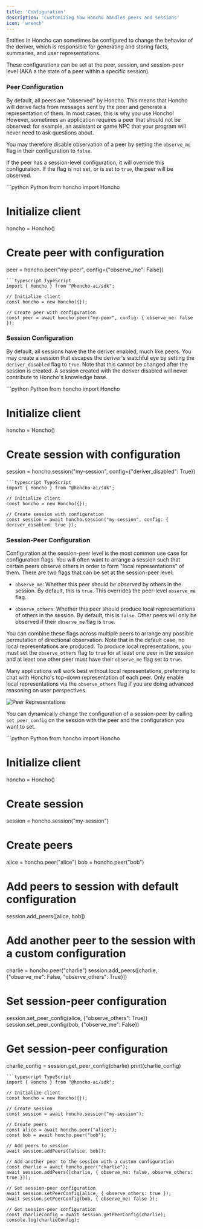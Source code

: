 ```yaml
---
title: 'Configuration'
description: 'Customizing how Honcho handles peers and sessions'
icon: 'wrench'
---
```


Entities in Honcho can sometimes be configured to change the behavior of the deriver, which is responsible for generating and storing facts, summaries, and user representations.

These configurations can be set at the peer, session, and session-peer level (AKA a the state of a peer within a specific session).

### Peer Configuration

By default, all peers are "observed" by Honcho. This means that Honcho will derive facts from messages sent by the peer and generate a representation of them. In most cases, this is why you use Honcho! However, sometimes an application requires a peer that should not be observed: for example, an assistant or game NPC that your program will never need to ask questions about.

You may therefore disable observation of a peer by setting the `observe_me` flag in their configuration to `false`.

If the peer has a session-level configuration, it will override this configuration. If the flag is not set, or is set to `true`, the peer will be observed.

<CodeGroup>
```python Python
from honcho import Honcho

# Initialize client
honcho = Honcho()

# Create peer with configuration
peer = honcho.peer("my-peer", config={"observe_me": False})
```
```typescript TypeScript
import { Honcho } from "@honcho-ai/sdk";

// Initialize client
const honcho = new Honcho({});

// Create peer with configuration
const peer = await honcho.peer("my-peer", config: { observe_me: false });
```
</CodeGroup>

### Session Configuration

By default, all sessions have the the deriver enabled, much like peers. You may create a session that escapes the deriver's watchful eye by setting the `deriver_disabled` flag to `true`. Note that this cannot be changed after the session is created. A session created with the deriver disabled will never contribute to Honcho's knowledge base.

<CodeGroup>
```python Python
from honcho import Honcho

# Initialize client
honcho = Honcho()

# Create session with configuration
session = honcho.session("my-session", config={"deriver_disabled": True})
```
```typescript TypeScript
import { Honcho } from "@honcho-ai/sdk";

// Initialize client
const honcho = new Honcho({});

// Create session with configuration
const session = await honcho.session("my-session", config: { deriver_disabled: true });
```
</CodeGroup>

### Session-Peer Configuration

Configuration at the session-peer level is the most common use case for configuration flags. You will often want to arrange a session such that certain peers observe others in order to form "local representations" of them. There are two flags that can be set at the session-peer level:

- `observe_me`: Whether this peer should *be observed* by others in the session. By default, this is `true`. This overrides the peer-level `observe_me` flag.

- `observe_others`: Whether this peer should produce local representations of others in the session. By default, this is `false`. Other peers will only be observed if their `observe_me` flag is `true`.

You can combine these flags across multiple peers to arrange any possible permutation of directional observation. Note that in the default case, no local representations are produced. To produce local representations, you must set the `observe_others` flag to `true` for at least one peer in the session and at least one other peer must have their `observe_me` flag set to `true`.

Many applications will work best without local representations, preferring to chat with Honcho's top-down representation of each peer. Only enable local representations via the `observe_others` flag if you are doing advanced reasoning on user perspectives.

<img src="/images/local-vs-global-reps.png" alt="Peer Representations" />

You can dynamically change the configuration of a session-peer by calling `set_peer_config` on the session with the peer and the configuration you want to set.

<CodeGroup>
```python Python
from honcho import Honcho

# Initialize client
honcho = Honcho()

# Create session
session = honcho.session("my-session")

# Create peers
alice = honcho.peer("alice")
bob = honcho.peer("bob")

# Add peers to session with default configuration
session.add_peers([alice, bob])

# Add another peer to the session with a custom configuration
charlie = honcho.peer("charlie")
session.add_peers([charlie, {"observe_me": False, "observe_others": True}])

# Set session-peer configuration
session.set_peer_config(alice, {"observe_others": True})
session.set_peer_config(bob, {"observe_me": False})

# Get session-peer configuration
charlie_config = session.get_peer_config(charlie)
print(charlie_config)
```
```typescript TypeScript
import { Honcho } from "@honcho-ai/sdk";

// Initialize client
const honcho = new Honcho({});

// Create session
const session = await honcho.session("my-session");

// Create peers
const alice = await honcho.peer("alice");
const bob = await honcho.peer("bob");

// Add peers to session
await session.addPeers([alice, bob]);

// Add another peer to the session with a custom configuration
const charlie = await honcho.peer("charlie");
await session.addPeers([charlie, { observe_me: false, observe_others: true }]);

// Set session-peer configuration
await session.setPeerConfig(alice, { observe_others: true });
await session.setPeerConfig(bob, { observe_me: false });

// Get session-peer configuration
const charlieConfig = await session.getPeerConfig(charlie);
console.log(charlieConfig);
```
</CodeGroup>
